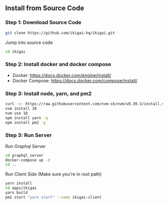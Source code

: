 ## Install from Source Code

### Step 1: Download Source Code

```bash
git clone https://github.com/ikigai-hq/ikigai.git
```

Jump into source code

```bash
cd ikigai
```

### Step 2: Install docker and docker compose

- Docker: https://docs.docker.com/engine/install/
- Docker Compose: https://docs.docker.com/compose/install/

### Step 3: Install node, yarn, and pm2

```bash
curl -o- https://raw.githubusercontent.com/nvm-sh/nvm/v0.39.3/install.sh | bash
nvm install 18
nvm use 18
npm install yarn -g
npm install pm2 -g
```

### Step 3: Run Server

Run Graphql Server
```bash
cd graphql_server
docker-compose up -d
cd ..
```

Run Client Side (Make sure you're in root path)

```bash
yarn install
cd apps/ikigai
yarn build
pm2 start "yarn start" --name ikigai-client
```

